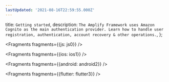 ```yaml
---
lastUpdated: '2021-08-16T22:59:55.000Z'
---
```

  title: `Getting started`,
  description: `The Amplify Framework uses Amazon Cognito as the main authentication provider. Learn how to handle user registration, authentication, account recovery & other operations.`,
};


<Fragments fragments={{js: js0}} />


<Fragments fragments={{ios: ios1}} />


<Fragments fragments={{android: android2}} />


<Fragments fragments={{flutter: flutter3}} />
